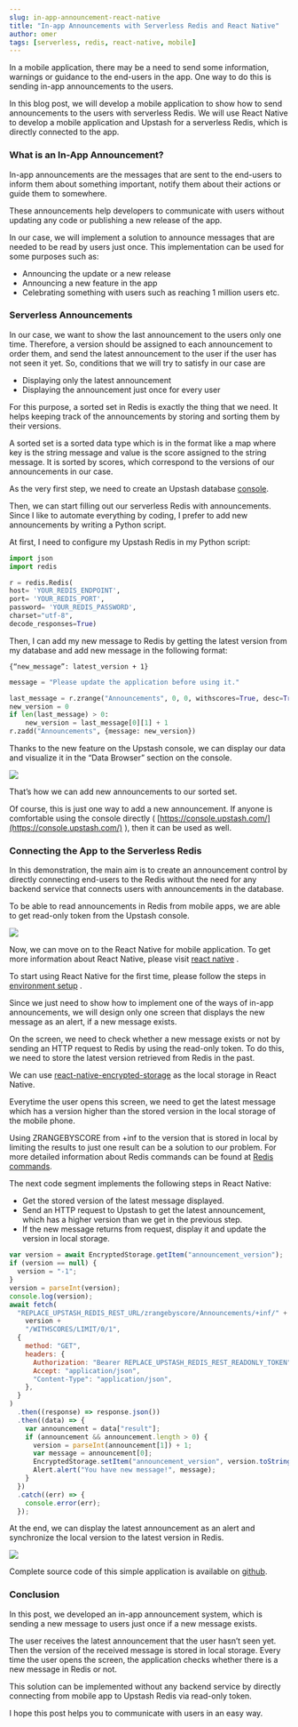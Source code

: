 ```yaml
---
slug: in-app-announcement-react-native
title: "In-app Announcements with Serverless Redis and React Native"
author: omer
tags: [serverless, redis, react-native, mobile]
---
```


In a mobile application, there may be a need to send some information, warnings or guidance to the end-users in the app. One way to do this is sending in-app announcements to the users.

In this blog post, we will develop a mobile application to show how to send announcements to the users with serverless Redis. We will use React Native to develop a mobile application and Upstash for a serverless Redis, which is directly connected to the app.

### What is an In-App Announcement?

In-app announcements are the messages that are sent to the end-users to inform them about something important, notify them about their actions or guide them to somewhere.

These announcements help developers to communicate with users without updating any code or publishing a new release of the app.

In our case, we will implement a solution to announce messages that are needed to be read by users just once. This implementation can be used for some purposes such as:

- Announcing the update or a new release
- Announcing a new feature in the app
- Celebrating something with users such as reaching 1 million users etc.

### Serverless Announcements

In our case, we want to show the last announcement to the users only one time. Therefore, a version should be assigned to each announcement to order them, and send the latest announcement to the user if the user has not seen it yet. So, conditions that we will try to satisfy in our case are

- Displaying only the latest announcement
- Displaying the announcement just once for every user

For this purpose, a sorted set in Redis is exactly the thing that we need. It helps keeping track of the announcements by storing and sorting them by their versions.

A sorted set is a sorted data type which is in the format like a map where key is the string message and value is the score assigned to the string message. It is sorted by scores, which correspond to the versions of our announcements in our case.

As the very first step, we need to create an Upstash database [console](https://console.upstash.com/login).

Then, we can start filling out our serverless Redis with announcements. Since I like to automate everything by coding, I prefer to add new announcements by writing a Python script.

At first, I need to configure my Upstash Redis in my Python script:

```python
import json
import redis

r = redis.Redis(
host= 'YOUR_REDIS_ENDPOINT',
port= 'YOUR_REDIS_PORT',
password= 'YOUR_REDIS_PASSWORD',
charset="utf-8",
decode_responses=True)
```

Then, I can add my new message to Redis by getting the latest version from my database and add new message in the following format:

```
{“new_message”: latest_version + 1}
```

```python
message = "Please update the application before using it."

last_message = r.zrange("Announcements", 0, 0, withscores=True, desc=True)
new_version = 0
if len(last_message) > 0:
	new_version = last_message[0][1] + 1
r.zadd("Announcements", {message: new_version})
```

Thanks to the new feature on the Upstash console, we can display our data and visualize it in the “Data Browser” section on the console.

**![](https://lh6.googleusercontent.com/69xgTFYTx8sMrfGW4MuHEPt07LlI8j7tgGcKrcY0k8bzRIoO08vOmumKBMjzbP0sWo_MmjRZlXCyYo7Sp3bcmsRQ1Tz10g8Jz2TqfIqoYbe3JG62XfgwPTJyOHs_Bdl8afuOnpDn)**

That’s how we can add new announcements to our sorted set.

Of course, this is just one way to add a new announcement. If anyone is comfortable using the console directly ( [https://console.upstash.com/](https://console.upstash.com/) ), then it can be used as well.

### **Connecting the App to the Serverless Redis**

In this demonstration, the main aim is to create an announcement control by directly connecting end-users to the Redis without the need for any backend service that connects users with announcements in the database.

To be able to read announcements in Redis from mobile apps, we are able to get read-only token from the Upstash console.

**![](https://lh6.googleusercontent.com/oOdNqkd90lDGwAz20u_PKqm-5GLGP19CuVIqmbuF2HJzmzX8IdoxRw58RBl01c30esOezgbmevs_eHFayY5SDrSh_VmUHvA8cx70x7qeNiBY3vEQwpTU92e2V3Pv88Y6I8WGsVtb)**

Now, we can move on to the React Native for mobile application. To get more information about React Native, please visit [react native](https://reactnative.dev/) .

To start using React Native for the first time, please follow the steps in [environment setup](https://reactnative.dev/docs/environment-setup) .

Since we just need to show how to implement one of the ways of in-app announcements, we will design only one screen that displays the new message as an alert, if a new message exists.

On the screen, we need to check whether a new message exists or not by sending an HTTP request to Redis by using the read-only token. To do this, we need to store the latest version retrieved from Redis in the past.

We can use [react-native-encrypted-storage](https://www.npmjs.com/package/react-native-encrypted-storage) as the local storage in React Native.

Everytime the user opens this screen, we need to get the latest message which has a version higher than the stored version in the local storage of the mobile phone.

Using ZRANGEBYSCORE from +inf to the version that is stored in local by limiting the results to just one result can be a solution to our problem. For more detailed information about Redis commands can be found at [Redis commands](https://redis.io/commands).

The next code segment implements the following steps in React Native:

- Get the stored version of the latest message displayed.
- Send an HTTP request to Upstash to get the latest announcement, which has a higher version than we get in the previous step.
- If the new message returns from request, display it and update the version in local storage.

```javascript
var version = await EncryptedStorage.getItem("announcement_version");
if (version == null) {
  version = "-1";
}
version = parseInt(version);
console.log(version);
await fetch(
  "REPLACE_UPSTASH_REDIS_REST_URL/zrangebyscore/Announcements/+inf/" +
    version +
    "/WITHSCORES/LIMIT/0/1",
  {
    method: "GET",
    headers: {
      Authorization: "Bearer REPLACE_UPSTASH_REDIS_REST_READONLY_TOKEN",
      Accept: "application/json",
      "Content-Type": "application/json",
    },
  }
)
  .then((response) => response.json())
  .then((data) => {
    var announcement = data["result"];
    if (announcement && announcement.length > 0) {
      version = parseInt(announcement[1]) + 1;
      var message = announcement[0];
      EncryptedStorage.setItem("announcement_version", version.toString());
      Alert.alert("You have new message!", message);
    }
  })
  .catch((err) => {
    console.error(err);
  });
```

At the end, we can display the latest announcement as an alert and synchronize the local version to the latest version in Redis.

**![](https://lh4.googleusercontent.com/QIY55Jp-xwUEJA2KgYXjzjO4JKUwg4Onqwm-31tEWTUo8Gp9aNdRp4m_GZuNt75WZo_X5YOfgEJC5h-7JmyrYOGM2R92Ur05-OWn1z-TVnGInq_dp9wh0rTLZTlTp59c_96NjIYz)**

Complete source code of this simple application is available on [github](https://github.com/omeraytac/in-app-announcement).

### **Conclusion**

In this post, we developed an in-app announcement system, which is sending a new message to users just once if a new message exists.

The user receives the latest announcement that the user hasn’t seen yet. Then the version of the received message is stored in local storage. Every time the user opens the screen, the application checks whether there is a new message in Redis or not.

This solution can be implemented without any backend service by directly connecting from mobile app to Upstash Redis via read-only token.

I hope this post helps you to communicate with users in an easy way.
